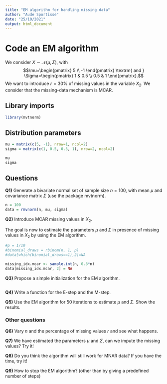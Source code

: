 ```yaml
---
title: "EM algorithm for handling missing data"
author: "Aude Sportisse"
date: "25/10/2021"
output: html_document
---
```


# Code an EM algorithm

We consider $X\sim \mathcal{N}(\mu,\Sigma)$, with
    $$\mu=\begin{pmatrix} 5 \\ -1
    \end{pmatrix} \textrm{ and } \Sigma=\begin{pmatrix} 1 & 0.5 \\ 0.5 & 1
    \end{pmatrix}.$$ We want to introduce $r=30\%$ of missing values in the variable $X_2$. We consider that the missing-data mechanism is MCAR.
    
## Library imports

```r

library(mvtnorm)

```

## Distribution parameters
```r

mu = matrix(c(5, -1), nrow=1, ncol=2)
sigma = matrix(c(1, 0.5, 0.5, 1), nrow=2, ncol=2)

mu
sigma

```

## Questions

**Q1)** Generate a bivariate normal set of sample size $n=100$, with mean $\mu$ and covariance matrix $\Sigma$ (use the package mvtnorm).

```r

n = 100
data = rmvnorm(n, mu, sigma)

```

**Q2)** Introduce MCAR missing values in $X_2$. 

The goal is now to estimate the parameters $\mu$ and $\Sigma$ in presence of missing values in $X_2$ by using the EM algorithm.

```r

#p = 1/10
#binomial_draws = rbinom(n, 1, p)
#data[which(binomial_draws==1),2]=NA

missing_idx.mcar <- sample.int(n, 0.3*n)
data[missing_idx.mcar, 2] = NA

```

**Q3)** Propose a simple initialization for the EM algorithm. 

```r

```

**Q4)** Write a function for the E-step and the M-step. 

**Q5)** Use the EM algorithm for $50$ iterations to estimate $\mu$ and $\Sigma$. Show the results. 

### Other questions

**Q6)** Vary $n$ and the percentage of missing values $r$ and see what happens. 

**Q7)** We have estimated the parameters $\mu$ and $\Sigma$, can we impute the missing values? Try it!

**Q8)** Do you think the algorithm will still work for MNAR data? If you have the time, try it!

**Q9)** How to stop the EM algorithm? (other than by giving a predefined number of steps) 





